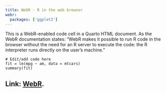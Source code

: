 ```yaml
---
title: WebR - R in the web browser
webr:
  packages: ['ggplot2']
---
```


This is a WebR-enabled code cell in a Quarto HTML document. As the WebR documentation states: "WebR makes it possible to run R code in the browser without the need for an R server to execute the code: the R interpreter runs directly on the user’s machine."

```webr-r
# Edit/add code here
fit = lm(mpg ~ am, data = mtcars)
summary(fit)
```

Link: [WebR](https://docs.r-wasm.org/webr/latest/).
---
